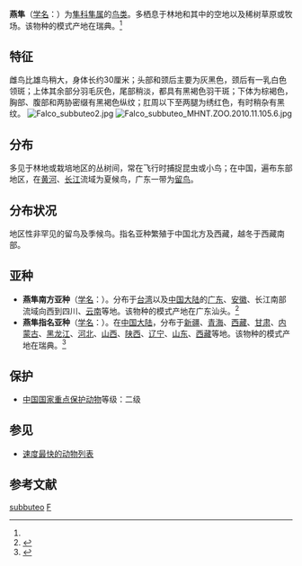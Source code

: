 {{speciesbox
| name = 燕隼
| image = Eurasian Hobby (14574008925) (cropped).jpg
| status = LC
| status_system = IUCN3.1
| status_ref = <ref name=IUCN>{{IUCN|id=22696460 |title=''Falco subbuteo'' |assessor=BirdLife International |assessor-link=BirdLife International |version=2013.2 |year=2013 |accessdate=26 November 2013}}</ref>
| genus = Falco
| species = subbuteo
| authority = ([[卡尔·林奈|Linnaeus]])<ref name='id1592'>{{cite web| url =http://www.bioinfo.cn/db05/BjdwSpecies.php?action=view&id=1592| title =燕隼| work =《中国动物物种编目数据库》| publisher =中国科学院微生物研究所| author =中国科学院动物研究所| accessdate =2009-04-04| deadurl =yes| archiveurl =https://web.archive.org/web/20160305050505/http://www.bioinfo.cn/db05/BjdwSpecies.php?action=view&id=1592| archivedate =2016-03-05}}</ref>
| range_map = FalcoSubbuteoIUCNver2019 2.png
| range_map_caption = Range of ''F. subbuteo''{{leftlegend|#00FF00|繁殖區|outline=gray}} {{leftlegend|#008000|留鳥|outline=gray}} {{leftlegend|#00FFFF|過境|outline=gray}} {{leftlegend|#007FFF|非繁殖區|outline=gray}} 
}}

'''燕隼'''（[[学名|学名]]：{{lang|la|''Falco subbuteo''}}）为[[隼科|隼科]][[隼属|隼属]]的[[鸟类|鸟类]]。多栖息于林地和其中的空地以及稀树草原或牧场。该物种的模式产地在瑞典。<ref name='id1592'/>

== 特征 ==
雌鸟比雄鸟稍大，身体长约30厘米；头部和颈后主要为灰黑色，颈后有一乳白色领斑；上体其余部分羽毛灰色，尾部稍淡，都具有黑褐色羽干斑；下体为棕褐色，胸部、腹部和两胁密缀有黑褐色纵纹；肛周以下至两腿为绣红色，有时稍杂有黑纹。
[[File:Falco_subbuteo2.jpg|thumb]]
[[File:Falco_subbuteo_MHNT.ZOO.2010.11.105.6.jpg|thumb]]

== 分布 ==
多见于林地或栽培地区的丛树间，常在飞行时捕捉昆虫或小鸟；在中国，遍布东部地区，在[[黄河|黄河]]、[[长江|长江]]流域为夏候鸟，广东一带为[[留鸟|留鸟]]。

== 分布状况 ==
地区性非罕见的留鸟及季候鸟。指名亚种繁殖于中国北方及西藏，越冬于西藏南部。

== 亚种 ==
* '''燕隼南方亚种'''（[[学名|学名]]：{{lang|la|''Falco subbuteo streichi''}}）。分布于[[台湾|台湾]]以及[[中国大陆|中国大陆]]的[[广东|广东]]、[[安徽|安徽]]、长江南部流域向西到四川、[[云南|云南]]等地。该物种的模式产地在广东汕头。<ref name='id1593'>{{cite web| url =http://www.bioinfo.cn/db05/BjdwSpecies.php?action=view&id=1593| title =燕隼南方亚种| work =《中国动物物种编目数据库》| publisher =中国科学院微生物研究所| author =中国科学院动物研究所| accessdate =2009-04-04| deadurl =yes| archiveurl =https://web.archive.org/web/20160305035437/http://www.bioinfo.cn/db05/BjdwSpecies.php?action=view&id=1593| archivedate =2016-03-05}}</ref>
* '''燕隼指名亚种'''（[[学名|学名]]：{{lang|la|''Falco subbuteo subbuteo''}}）。在[[中国大陆|中国大陆]]，分布于[[新疆|新疆]]、[[青海|青海]]、[[西藏|西藏]]、[[甘肃|甘肃]]、[[内蒙古|内蒙古]]、[[黑龙江|黑龙江]]、[[河北|河北]]、[[山西|山西]]、[[陕西|陕西]]、[[辽宁|辽宁]]、[[山东|山东]]、[[西藏|西藏]]等地。该物种的模式产地在瑞典。<ref name='id1594'>{{cite web| url =http://www.bioinfo.cn/db05/BjdwSpecies.php?action=view&id=1594| title =燕隼指名亚种| work =《中国动物物种编目数据库》| publisher =中国科学院微生物研究所| author =中国科学院动物研究所| accessdate =2009-04-04| deadurl =yes| archiveurl =https://web.archive.org/web/20160305000959/http://www.bioinfo.cn/db05/BjdwSpecies.php?action=view&id=1594| archivedate =2016-03-05}}</ref>

== 保护 ==
* [[中國國家重點保護野生動物名錄|中国国家重点保护动物]]等级：二级

== 参见 ==

* [[速度最快的动物列表|速度最快的动物列表]]

== 参考文献 ==
{{reflist}}
{{Taxonbar|from=Q25876}}

[[Category:隼属|subbuteo]]
[[Category:1758年描述的鳥類|F]]